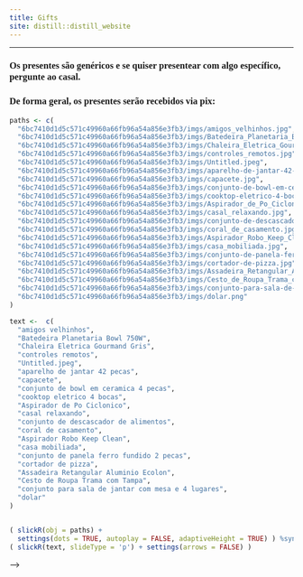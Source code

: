 ```yaml
---
title: Gifts
site: distill::distill_website
---
```

----

<style type="text/css">
h1{
font-family: Taviraj;
}
</style>

<style type="text/css">
h2{
font-family: Taviraj;
}
</style>

<style type="text/css">
h3{
font-family: Taviraj;
}
</style>


<style type="text/css">
a{
font-size: 24px;
}
</style>

<style type="text/css">
  .navbar-brand {
    content:url(6bc7410d1d5c571c49960a66fb96a54a856e3fb3/imgs/sakura.jpg);
    width:100%; /*width of your image*/
    max-width: 100%;
   height:auto; /*height of your image*/
  }
   <div class="centered">Centered</div>
   
   .title{
   font-size: 0px !important;;
}
</style>

<style type="text/css">
   .title{
   font-size: 0px !important;;
}
</style>



### Os presentes são genéricos e se quiser presentear com algo específico, pergunte ao casal.

### De forma geral, os presentes serão recebidos via pix:


```r

paths <- c(
  "6bc7410d1d5c571c49960a66fb96a54a856e3fb3/imgs/amigos_velhinhos.jpg",
  "6bc7410d1d5c571c49960a66fb96a54a856e3fb3/imgs/Batedeira_Planetaria_Bowl_750W.jpg",
  "6bc7410d1d5c571c49960a66fb96a54a856e3fb3/imgs/Chaleira_Eletrica_Gourmand_Gris.jpg",
  "6bc7410d1d5c571c49960a66fb96a54a856e3fb3/imgs/controles_remotos.jpg",
  "6bc7410d1d5c571c49960a66fb96a54a856e3fb3/imgs/Untitled.jpeg",
  "6bc7410d1d5c571c49960a66fb96a54a856e3fb3/imgs/aparelho-de-jantar-42-pecas.jpg",
  "6bc7410d1d5c571c49960a66fb96a54a856e3fb3/imgs/capacete.jpg",
  "6bc7410d1d5c571c49960a66fb96a54a856e3fb3/imgs/conjunto-de-bowl-em-ceramica-4-pecas.jpg",
  "6bc7410d1d5c571c49960a66fb96a54a856e3fb3/imgs/cooktop-eletrico-4-bocas.jpg",
  "6bc7410d1d5c571c49960a66fb96a54a856e3fb3/imgs/Aspirador_de_Po_Ciclonico.jpg",
  "6bc7410d1d5c571c49960a66fb96a54a856e3fb3/imgs/casal_relaxando.jpg",
  "6bc7410d1d5c571c49960a66fb96a54a856e3fb3/imgs/conjunto-de-descascador-de-alimentos.jpg",
  "6bc7410d1d5c571c49960a66fb96a54a856e3fb3/imgs/coral_de_casamento.jpg",
  "6bc7410d1d5c571c49960a66fb96a54a856e3fb3/imgs/Aspirador_Robo_Keep_Clean.jpg",
  "6bc7410d1d5c571c49960a66fb96a54a856e3fb3/imgs/casa_mobiliada.jpg",
  "6bc7410d1d5c571c49960a66fb96a54a856e3fb3/imgs/conjunto-de-panela-ferro-fundido-2-pecas.jpg",
  "6bc7410d1d5c571c49960a66fb96a54a856e3fb3/imgs/cortador-de-pizza.jpg",
  "6bc7410d1d5c571c49960a66fb96a54a856e3fb3/imgs/Assadeira_Retangular_Aluminio_Ecolon.jpg",
  "6bc7410d1d5c571c49960a66fb96a54a856e3fb3/imgs/Cesto_de_Roupa_Trama_com_Tampa.jpg",
  "6bc7410d1d5c571c49960a66fb96a54a856e3fb3/imgs/conjunto-para-sala-de-jantar-com-mesa-e-4-lugares.jpg",
  "6bc7410d1d5c571c49960a66fb96a54a856e3fb3/imgs/dolar.png"
)

text <-  c(
  "amigos velhinhos",
  "Batedeira Planetaria Bowl 750W",
  "Chaleira Eletrica Gourmand Gris",
  "controles remotos",
  "Untitled.jpeg",
  "aparelho de jantar 42 pecas",
  "capacete",
  "conjunto de bowl em ceramica 4 pecas",
  "cooktop eletrico 4 bocas",
  "Aspirador de Po Ciclonico",
  "casal relaxando",
  "conjunto de descascador de alimentos",
  "coral de casamento",
  "Aspirador Robo Keep Clean",
  "casa mobiliada",
  "conjunto de panela ferro fundido 2 pecas",
  "cortador de pizza",
  "Assadeira Retangular Aluminio Ecolon",
  "Cesto de Roupa Trama com Tampa",
  "conjunto para sala de jantar com mesa e 4 lugares",
  "dolar"
)


( slickR(obj = paths) +
  settings(dots = TRUE, autoplay = FALSE, adaptiveHeight = TRUE) ) %synch%
( slickR(text, slideType = 'p') + settings(arrows = FALSE) )
```


<!-- ```{css, echo=FALSE} -->
<!--   body { -->
<!--    <!-- background-image: url("6bc7410d1d5c571c49960a66fb96a54a856e3fb3/imgs/Untitled.jpeg"); --> -->
<!--   } -->
<!-- .section.level3 { -->
<!--   background-color: #f3f3f3; -->
<!--   border: 1px solid #ebebeb; -->
<!--   color: #868686; -->
<!--   font-size: 16px; -->
<!--   height: 425px; -->
<!--   margin-bottom: 10px; -->
<!--   margin-right: 10px; -->
<!--   max-height: 425px; -->
<!--   text-align: center; -->
<!-- } -->

<!-- ul  -->
<!-- ``` -->

